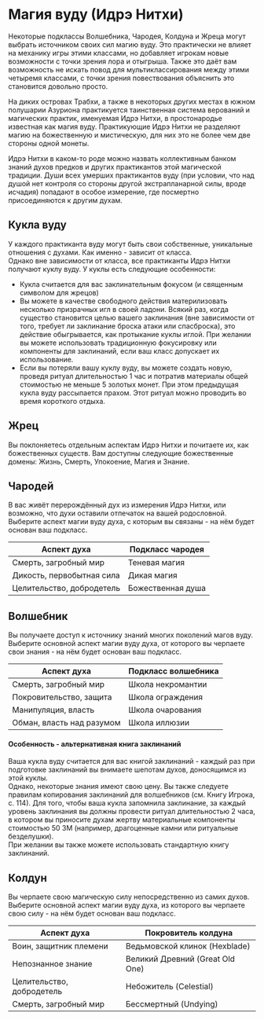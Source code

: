 # Магия вуду (Идрэ Нитхи)
Некоторые подклассы Волшебника, Чародея, Колдуна и Жреца могут выбрать источником своих сил магию вуду. Это практически не
влияет на механику игры этими классами, но добавляет игрокам новые возможности с точки зрения лора и отыгрыша. Также это даёт вам
возможность не искать повод для мультиклассирования между этими четыремя классами, с точки зрения повествования объяснить это становится
довольно просто.

На диких островах Трабхи, а также в некоторых других местах в южном полушарии Азуриона практикуется таинственная система
верований и магических практик, именуемая Идрэ Нитхи, в простонародье известная как магия вуду. Практикующие Идрэ Нитхи не разделяют
магию на божественную и мистическую, для них это не более чем две стороны одной монеты.

Идрэ Нитхи в каком-то роде можно назвать коллективным банком знаний духов предков и других практикантов этой магической традиции.
Души всех умерших практикантов вуду (при условии, что над душой нет контроля со стороны другой экстрапланарной силы, вроде исчадия)
попадают в особое измерение, где посмертно присоединяются к другим духам.

## Кукла вуду
У каждого практиканта вуду могут быть свои собственные, уникальные отношения с духами. Как именно - зависит от класса.  
Однако вне зависимости от класса, все практиканты Идрэ Нитхи получают куклу вуду. У куклы есть следующие особенности:
- Кукла считается для вас заклинательным фокусом (и священным символом для жрецов)
- Вы можете в качестве свободного действия материлизовать несколько призрачных игл в своей ладони. Всякий раз, когда существо
становится целью вашего заклинания (вне зависимости от того, требует ли заклинание броска атаки или спасброска), это действие обыгрывается,
как протыкание куклы иглой. При желании вы можете использовать традиционную фокусировку или компоненты для заклинаний, если ваш класс
допускает их использование.
- Если вы потеряли вашу куклу вуду, вы можете создать новую, проведя ритуал длительностью 1 час и потратив материалы
общей стоимостью не меньше 5 золотых монет. При этом предыдущая кукла вуду рассыпается прахом. Этот ритуал можно проводить во
время короткого отдыха.

## Жрец
Вы поклоняетесь отдельным аспектам Идрэ Нитхи и почитаете их, как божественных существ.
Вам доступны следующие божественные домены: Жизнь, Смерть, Упокоение, Магия и Знание.

## Чародей
В вас живёт перерождённый дух из измерения Идрэ Нитхи, или возможно, что духи оставили отпечаток на вашей родословной.  
Выберите аспект магии вуду духа, с которым вы связаны - на нём будет основан ваш подкласс.

| Аспект духа               | Подкласс чародея |  
|---------------------------|-------------------|  
| Смерть, загробный мир     | Теневая магия |
| Дикость, первобытная сила | Дикая магия |
| Целительство, добродетель | Божественная душа |


## Волшебник
Вы получаете доступ к источнику знаний многих поколений магов вуду.  
Выберите основной аспект магии вуду духа, от которого вы черпаете свои знания - на нём будет основан ваш подкласс.

| Аспект духа               | Подкласс волшебника |  
|---------------------------|-------------------|  
| Смерть, загробный мир     | Школа некромантии |
| Покровительство, защита   | Школа ограждения |
| Манипуляция, власть       | Школа очарования |
| Обман, власть над разумом | Школа иллюзии    |

#### Особенность - альтернативная книга заклинаний
Ваша кукла вуду считается для вас книгой заклинаний - каждый раз при подготовке заклинаний вы внимаете шепотам духов, доносящимся
из этой куклы.  
Однако, некоторые знания имеют свою цену. Вы также следуете правилам копирования заклинаний для волшебников (см. Книгу Игрока, с. 114).
Для того, чтобы ваша кукла запомнила заклинание, за каждый уровень заклинания вы должны провести ритуал длительностью 2 часа, в котором вы приносите духам жертву материальные
компоненты стоимостью 50 ЗМ (например, драгоценные камни или ритуальные безделушки).  
При желании вы также можете использовать стандартную книгу заклинаний.

## Колдун
Вы черпаете свою магическую силу непосредственно из самих духов.  
Выберите основной аспект магии вуду духа, из которого вы черпаете свою силу - на нём будет основан ваш подкласс.

| Аспект духа               | Покровитель колдуна |  
|---------------------------|-------------------|  
| Воин, защитник племени    | Ведьмовской клинок (Hexblade) |
| Непознанное знание        | Великий Древний (Great Old One) |
| Целительство, добродетель | Небожитель (Celestial) |
| Смерть, загробный мир     | Бессмертный (Undying) |
